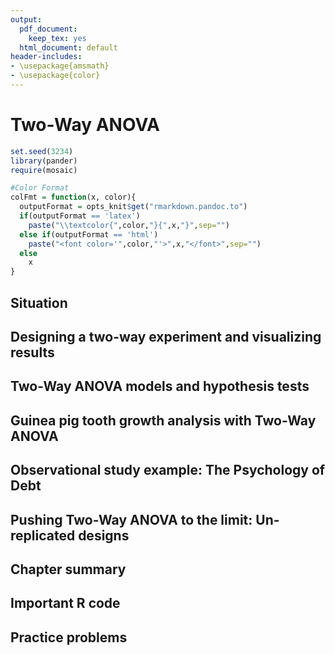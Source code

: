 ```yaml
---
output:
  pdf_document: 
    keep_tex: yes
  html_document: default
header-includes:
- \usepackage{amsmath}
- \usepackage{color}
---
```


# Two-Way ANOVA {#chapter4}

```r
set.seed(3234)
library(pander)
require(mosaic)
```


```r
#Color Format
colFmt = function(x, color){
  outputFormat = opts_knit$get("rmarkdown.pandoc.to")
  if(outputFormat == 'latex')
    paste("\\textcolor{",color,"}{",x,"}",sep="")
  else if(outputFormat == 'html')
    paste("<font color='",color,"'>",x,"</font>",sep="")
  else
    x
}
```

## Situation {#section4-1}

## Designing a two-way experiment and visualizing results	{#section4-2}

## Two-Way ANOVA models and hypothesis tests	{#section4-3}

## Guinea pig tooth growth analysis with Two-Way ANOVA	{#section4-4}

## Observational study example: The Psychology of Debt	{#section4-5}

## Pushing Two-Way ANOVA to the limit: Un-replicated designs	{#section4-6}

## Chapter summary	{#section4-7}

## Important R code	{#section4-8}

## Practice problems	{#section4-9}
